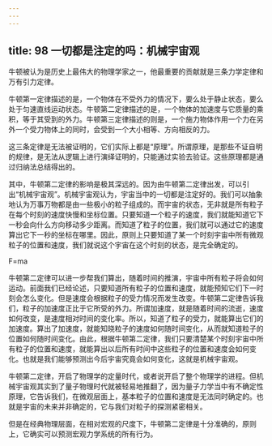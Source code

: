 ```yaml
---
---
---
```

title: 98 一切都是注定的吗：机械宇宙观
---




牛顿被认为是历史上最伟大的物理学家之一，他最重要的贡献就是三条力学定律和万有引力定律。

牛顿第一定律描述的是，一个物体在不受外力的情况下，要么处于静止状态，要么处于匀速直线运动状态。牛顿第二定律描述的是，一个物体的加速度与它质量的乘积，等于其受到的外力。牛顿第三定律描述的则是，一个施力物体作用一个力在另外一个受力物体上的同时，会受到一个大小相等、方向相反的力。

这三条定律是无法被证明的，它们实际上都是“原理”。所谓原理，是那些不证自明的规律，是无法从逻辑上进行演绎证明的，只能通过实验去验证。这些原理都是通过归纳法总结得出的。

其中，牛顿第二定律的影响是极其深远的。因为由牛顿第二定律出发，可以引出“机械宇宙观”。机械宇宙观认为，宇宙当中的一切都是注定好的。我们可以抽象地认为万事万物都是由一些极小的粒子组成的。而宇宙的状态，无非就是所有粒子在每个时刻的速度快慢和坐标位置。只要知道一个粒子的速度，我们就能知道它下一秒会向什么方向移动多少距离。而知道了粒子的位置，我们就可以通过它的速度算出它下一秒的坐标在哪里。因此，原则上只要知道了某一个时刻宇宙中所有微观粒子的位置和速度，我们就说这个宇宙在这个时刻的状态，是完全确定的。

F=ma

牛顿第二定律可以进一步帮我们算出，随着时间的推演，宇宙中所有粒子将会如何运动。前面我们已经论述，只要知道所有粒子的位置和速度，就能预知它们下一时刻会怎么变化。但是速度会根据粒子的受力情况而发生改变。牛顿第二定律告诉我们，粒子的加速度正比于它所受的外力。所谓加速度，就是随着时间的流逝，速度如何改变，是速度相对时间的变化率。所以，知道了粒子的受力，就能算出它们的加速度。算出了加速度，就能知晓粒子的速度如何随时间变化，从而就知道粒子的位置如何随时间变化。由此，根据牛顿第二定律，我们只要清楚某个时刻宇宙中所有粒子的位置和速度，就能算出以后所有时间中这些粒子的位置和速度会如何变化。也就是我们能够预测出今后宇宙究竟会如何变化，这就是机械宇宙观。

牛顿第二定律，开启了物理学的定量时代，或者说开启了整个物理学的进程。但机械宇宙观其实到了量子物理时代就被轻易地推翻了，因为量子力学当中有不确定性原理，它告诉我们，在微观层面上，基本粒子的位置和速度是无法同时确定的。也就是宇宙的未来并非确定的，它与我们对粒子的探测紧密相关。

但是在经典物理层面，在相对宏观的尺度下，牛顿第二定律是十分准确的，原则上，它确实可以预测宏观力学系统的所有行为。